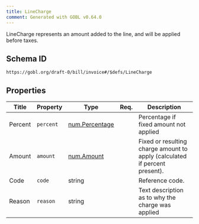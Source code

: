 ```yaml
---
title: LineCharge
comment: Generated with GOBL v0.64.0
---
```


LineCharge represents an amount added to the line, and will be applied before taxes.

## Schema ID

`https://gobl.org/draft-0/bill/invoice#/$defs/LineCharge`

## Properties

| Title   | Property  | Type                                      | Req. | Description                                                                |
|---------|-----------|-------------------------------------------|------|----------------------------------------------------------------------------|
| Percent | `percent` | [num.Percentage](/draft-0/num/percentage) |      | Percentage if fixed amount not applied                                     |
| Amount  | `amount`  | [num.Amount](/draft-0/num/amount)         |      | Fixed or resulting charge amount to apply (calculated if percent present). |
| Code    | `code`    | string                                    |      | Reference code.                                                            |
| Reason  | `reason`  | string                                    |      | Text description as to why the charge was applied                          |


